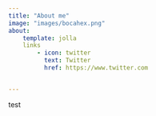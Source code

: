 ```yaml
---
title: "About me"
image: "images/bocahex.png"
about:
	template: jolla
	links
		- icon: twitter
		  text: Twitter
		  href: https://www.twitter.com


---
```

test